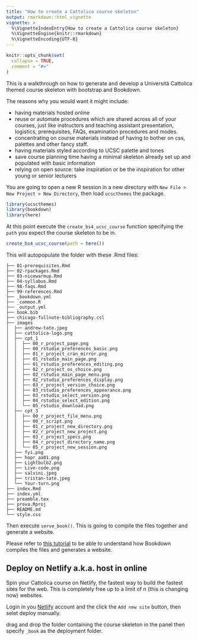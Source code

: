 ```yaml
---
title: "How to create a Cattolica course skeleton"
output: rmarkdown::html_vignette
vignette: >
  %\VignetteIndexEntry{How to create a Cattolica course skeleton}
  %\VignetteEngine{knitr::rmarkdown}
  %\VignetteEncoding{UTF-8}
---
```


```r
knitr::opts_chunk$set(
  collapse = TRUE,
  comment = "#>"
)
```

This is a walkthrough on how to generate and develop a Università Cattolica themed course skeleton with bootstrap and Bookdown. 

The reasons why you would want it might include:

- having materials hosted online
- reuse or automate procedures which are shared across all of your courses, just like instructors and teaching assistant presentation, logistics, prerequisites, FAQs, examination procedures and modes.
- concentrating on course materials instead of having to bother on css, palettes and other fancy staff.
- having materials styled according to UCSC palette and tones
- save course planning time having a minimal skeleton already set up and populated with basic information
- relying on open source: take inspiration or be the inspiration for other young or senior lecturers

You are going to open a new R session in a new directory with `New File > New Project > New Directory`, then load `ucscthemes` the package.

```r
library(ucscthemes)
library(bookdown)
library(here)
```

At this point execute the `create_bs4_ucsc_course` function specifying the `path` you expect the course skeleton to be in.  

```r
create_bs4_ucsc_course(path = here())
```

This will autopopulate the folder with these .Rmd files:

```
├── 01-prerequisites.Rmd
├── 02-rpackages.Rmd
├── 03-nicewarmup.Rmd 
├── 04-syllabus.Rmd
├── 98-faqs.Rmd
├── 99-references.Rmd
├── _bookdown.yml
├── _common.R
├── _output.yml
├── book.bib
├── chicago-fullnote-bibliography.csl
├── images
│  ├── andrew-tate.jpeg
│  ├── cattolica-logo.png
│  ├── cpt_1
│  │  ├── 00_r_project_page.png
│  │  ├── 00_rstudio_preferences_basic.png
│  │  ├── 01_r_project_cran_mirror.png
│  │  ├── 01_rstudio_main_page.png
│  │  ├── 01_rstudio_preferences_editing.png
│  │  ├── 02_r_project_os_choice.png
│  │  ├── 02_rstudio_main_page_menu.png
│  │  ├── 02_rstudio_preferences_display.png
│  │  ├── 03_r_project_version_choice.png
│  │  ├── 03_rstudio_preferences_appearance.png
│  │  ├── 03_rstudio_select_version.png
│  │  ├── 04_rstudio_select_edition.png
│  │  └── 05_rstudio_download.png
│  ├── cpt_3
│  │  ├── 00_r_project_file_menu.png
│  │  ├── 00_r_script.png
│  │  ├── 01_r_project_new_directory.png
│  │  ├── 02_r_project_new_project.png
│  │  ├── 03_r_project_specs.png
│  │  ├── 04_r_project_directory_name.png
│  │  └── 05_r_project_new_session.png
│  ├── fyi.png
│  ├── hopr_aa01.png
│  ├── Lightbulb2.png
│  ├── Live-code.png
│  ├── salvini.jpeg
│  ├── tristan-tate.jpeg
│  └── Your-turn.png
├── index.Rmd
├── index.yml
├── preamble.tex
├── prova.Rproj
├── README.md
└── style.css
```

Then execute `serve_book()`. This is going to compile the files together and generate a website.

Please refer to [this tutorial](https://rfortherestofus.com/2022/04/bookdown/) to be able to understand how Bookdown compiles the files and generates a website.


## Deploy on Netlify a.k.a. host in online

Spin your Cattolica course on Netlify, the fastest way to build the fastest sites for the web. This is completely free up to a limit of n (this is changing now) websites. 

Login in you [Netlify](https://app.netlify.com/drop) account and the click the `Add new site` button, then selet deploy manually. 

drag and drop the folder containing the course skeleton in the panel then specify `_book` as the deployment folder.



